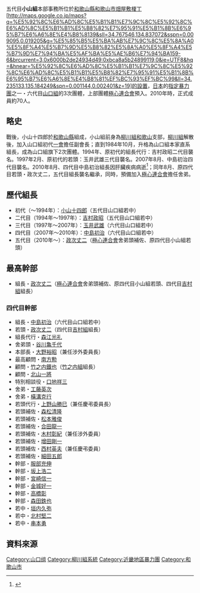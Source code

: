 五代目'''小山組'''本部事務所位於[[和歌山縣|和歌山縣]][[和歌山市|和歌山市]][[畑屋敷榎丁|畑屋敷榎丁]][http://maps.google.co.jp/maps?q=%E5%92%8C%E6%AD%8C%E5%B1%B1%E7%9C%8C%E5%92%8C%E6%AD%8C%E5%B1%B1%E5%B8%82%E7%95%91%E5%B1%8B%E6%95%B7%E6%A6%8E%E4%B8%8139&sll=34.767546,134.837072&sspn=0.009095,0.019205&g=%E5%85%B5%E5%BA%AB%E7%9C%8C%E5%8A%A0%E5%8F%A4%E5%B7%9D%E5%B8%82%E5%8A%A0%E5%8F%A4%E5%B7%9D%E7%94%BA%E5%AF%BA%E5%AE%B6%E7%94%BA159-6&brcurrent=3,0x6000b2de24934d49:0xbca8a5b24899119,0&ie=UTF8&hq=&hnear=%E5%92%8C%E6%AD%8C%E5%B1%B1%E7%9C%8C%E5%92%8C%E6%AD%8C%E5%B1%B1%E5%B8%82%E7%95%91%E5%B1%8B%E6%95%B7%E6%A6%8E%E4%B8%81%EF%BC%93%EF%BC%99&ll=34.235133,135.184249&spn=0.001144,0.002401&z=19]的設置，[[日本|日本]]的[[指定暴力團|指定暴力團]]之一・六代目[[山口組|山口組]]的3次團體，上部團體[[極心連合會|極心連合會]]預入。2010年時，正式成員約70人。

==略史==
戰後，小山十四郎於[[和歌山縣|和歌山縣]]組成，小山組前身為[[柳川組|柳川組]][[和歌山|和歌山]]支部，[[柳川組|柳川組]]解散後，加入山口組初代[[一會|一會]]擔任副會長；直到1984年10月，升格為山口組本家直系組長，成為山口組旗下2次團體。1994年、原初代的組長代行：吉村政昭二代目襲名。1997年2月、原初代的若頭：玉井武雄三代目襲名。2007年8月、中島初治四代目襲名。2010年8月、四代目中島初治組長因肝臟疾病病逝<ref>{{Cite web |url=http://www.nihonjournal.jp/web/jituwa_201033/index.html |title=山口組直参中嶋初治四代目小山組組長無念の病死 週刊実話2010/9 |access-date=2013-11-02 |archive-url=https://web.archive.org/web/20131105065702/http://www.nihonjournal.jp/web/jituwa_201033/index.html |archive-date=2013-11-05 |dead-url=yes }}</ref>；同年8月、原四代目若頭・政次丈二，五代目組長襲名繼承，同時，預備加入[[極心連合會|極心連合會]]擔任舍弟。

==歷代組長==
*初代（～1994年）：[[小山十四郎|小山十四郎]]（五代目山口組若中）
*二代目（1994年～1997年）：[[吉村政昭|吉村政昭]]（五代目山口組若中）
*三代目（1997年～2007年）：[[玉井武雄|玉井武雄]]（六代目山口組若中）
*四代目（2007年～2010年）：[[中島初治|中島初治]]（六代目山口組若中）
*五代目（2010年～）：[[政次丈二|政次丈二]]（[[極心連合會|極心連合會]]舍弟頭補佐、原四代目小山組若頭）

==最高幹部==
*組長・[[政次丈二|政次丈二]]（[[極心連合會|極心連合會]]舍弟頭補佐、原四代目小山組若頭、四代目[[吉村組|吉村組]]組長）


===四代目幹部===
*組長・[[中島初治|中島初治]]（六代目山口組若中）
*若頭・[[政次丈二|政次丈二]]（四代目[[吉村組|吉村組]]組長）
*組長代行・[[森江光礼|森江光礼]]
*舍弟頭・[[谷川亀千代|谷川亀千代]]
*本部長・[[大野裕昭|大野裕昭]]（兼任涉外委員長）
*最高顧問・[[南方勲|南方勲]]
*顧問・[[竹之内鐵也|竹之内鐵也]]（[[竹之内組|竹之内組]]組長）
*顧問・[[北山一將|北山一將]]
*特別相談役・[[口地祥三|口地祥三]]
*舍弟・[[工藤英次|工藤英次]]
*舍弟・[[橫溝克行|橫溝克行]]
*若頭代行・[[上野山勝巳|上野山勝巳]]（兼任慶弔委員長）
*若頭補佐・[[森松清隆|森松清隆]]
*若頭補佐・[[松本雅俊|松本雅俊]]
*若頭補佐・[[合田龍一|合田龍一]]
*若頭補佐・[[木村彰紀|木村彰紀]]（兼任涉外委員）
*若頭補佐・[[增田剛一|增田剛一]]
*若頭補佐・[[西村英夫|西村英夫]]（兼任慶弔委員）
*若頭補佐・[[細田五郎|細田五郎]]
*幹部・[[服部充伸|服部充伸]]
*幹部・[[坂上浩二|坂上浩二]]
*幹部・[[宮崎信一|宮崎信一]]
*幹部・[[金城好一|金城好一]]
*幹部・[[高橋彰|高橋彰]]
*幹部・[[森田鉄也|森田鉄也]]
*若中・[[垣内久弥|垣内久弥]]
*若中・[[北村堅二|北村堅二]]
*若中・[[串本勇|串本勇]]


== 資料來源 ==
{{reflist}}

{{DEFAULTSORT:Koyama-gumi}}
[[Category:山口组|Category:山口组]]
[[Category:柳川組系統|Category:柳川組系統]]
[[Category:近畿地區暴力團|Category:近畿地區暴力團]]
[[Category:和歌山市|Category:和歌山市]]